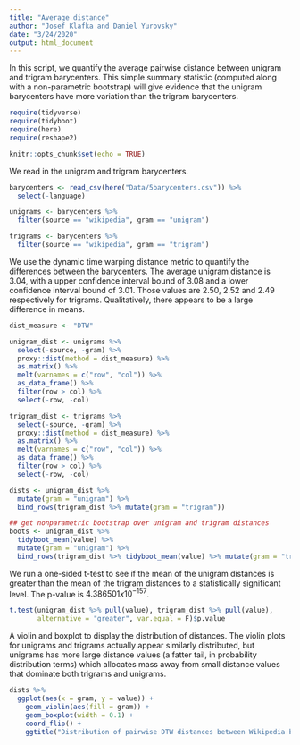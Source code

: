 ```yaml
---
title: "Average distance"
author: "Josef Klafka and Daniel Yurovsky"
date: "3/24/2020"
output: html_document
---
```


In this script, we quantify the average pairwise distance between unigram and trigram barycenters. This simple summary statistic (computed along with a non-parametric bootstrap) will give evidence that the unigram barycenters have more variation than the trigram barycenters. 

```r
require(tidyverse)
require(tidyboot)
require(here)
require(reshape2)

knitr::opts_chunk$set(echo = TRUE)
```

We read in the unigram and trigram barycenters. 

```r
barycenters <- read_csv(here("Data/5barycenters.csv")) %>% 
  select(-language)

unigrams <- barycenters %>%
  filter(source == "wikipedia", gram == "unigram")

trigrams <- barycenters %>%
  filter(source == "wikipedia", gram == "trigram")
```

We use the dynamic time warping distance metric to quantify the differences between the barycenters. The average unigram distance is $3.04$, with a upper confidence interval bound of $3.08$ and a lower confidence interval bound of $3.01$. Those values are $2.50$, $2.52$ and $2.49$ respectively for trigrams. Qualitatively, there appears to be a large difference in means. 

```r
dist_measure <- "DTW"

unigram_dist <- unigrams %>% 
  select(-source, -gram) %>%
  proxy::dist(method = dist_measure) %>%
  as.matrix() %>%
  melt(varnames = c("row", "col")) %>%
  as_data_frame() %>%
  filter(row > col) %>%
  select(-row, -col)

trigram_dist <- trigrams %>% 
  select(-source, -gram) %>%
  proxy::dist(method = dist_measure) %>%
  as.matrix() %>%
  melt(varnames = c("row", "col")) %>%
  as_data_frame() %>%
  filter(row > col) %>%
  select(-row, -col)

dists <- unigram_dist %>%
  mutate(gram = "unigram") %>%
  bind_rows(trigram_dist %>% mutate(gram = "trigram"))

## get nonparametric bootstrap over unigram and trigram distances
boots <- unigram_dist %>% 
  tidyboot_mean(value) %>%
  mutate(gram = "unigram") %>%
  bind_rows(trigram_dist %>% tidyboot_mean(value) %>% mutate(gram = "trigram"))
```

We run a one-sided t-test to see if the mean of the unigram distances is greater than the mean of the trigram distances to a statistically significant level. The p-value is $4.386501 x 10^{-157}$. 

```r
t.test(unigram_dist %>% pull(value), trigram_dist %>% pull(value), 
       alternative = "greater", var.equal = F)$p.value
```

A violin and boxplot to display the distribution of distances. The violin plots for unigrams and trigrams actually appear similarly distributed, but unigrams has more large distance values (a fatter tail, in probability distribution terms) which allocates mass away from small distance values that dominate both trigrams and unigrams. 

```r
dists %>%
  ggplot(aes(x = gram, y = value)) + 
    geom_violin(aes(fill = gram)) + 
    geom_boxplot(width = 0.1) + 
    coord_flip() +
    ggtitle("Distribution of pairwise DTW distances between Wikipedia barycenters")
```



